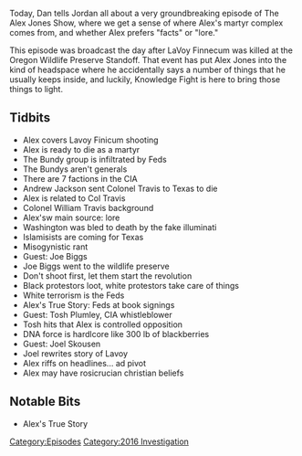 {{DEFAULTSORT:
    #_EPISODE_0120:January 27, 2016
}}{{Episode
    | title           = January 27, 2016
    | caption         = [https://knowledgefight.libsyn.com/knowledge-fight-jan-27-2016 Listen to this episode on Libsyn]
    | episodeNumber   = 120
    | length          = 01:35:09
    | airDate         = January 17, 2018
    | coverageDate    = January 27, 2016
    | episodeType     = [[:Category:2016 Investigation|2016 Investigation]]
    | appearance      = [[Lavoy Finicum]], [[The Bundy Group]], [[Andrew Jackson]], [[William Travis]], [[George Washington]], [[Joe Biggs]], [[Tosh Plumley]], [[Joel Skousen]]
    | beverage        = Arizona Arnold Palmer
    | oocDrop         = I'm psychic, it's a fact
    | previousEpisode = [[119: August 16, 2012]]
    | nextEpisode     = [[121: April 1-2, 2013]]
}}

{{Stub}}

Today, Dan tells Jordan all about a very groundbreaking episode of The Alex Jones Show, where we get a sense of where Alex's martyr complex comes from, and whether Alex prefers "facts" or "lore."

This episode was broadcast the day after LaVoy Finnecum was killed at the Oregon Wildlife Preserve Standoff. That event has put Alex Jones into the kind of headspace where he accidentally says a number of things that he usually keeps inside, and luckily, Knowledge Fight is here to bring those things to light.

==Tidbits==

*Alex covers Lavoy Finicum shooting
*Alex is ready to die as a martyr
*The Bundy group is infiltrated by Feds
*The Bundys aren't generals
*There are 7 factions in the CIA
*Andrew Jackson sent Colonel Travis to Texas to die
*Alex is related to Col Travis
*Colonel William Travis background
*Alex'sw main source: lore
*Washington was bled to death by the fake illuminati
*Islamisists are coming for Texas
*Misogynistic rant
*Guest: Joe Biggs
*Joe Biggs went to the wildlife preserve
*Don't shoot first, let them start the revolution
*Black protestors loot, white protestors take care of things
*White terrorism is the Feds
*Alex's True Story: Feds at book signings
*Guest: Tosh Plumley, CIA whistleblower
*Tosh hits that Alex is controlled opposition
*DNA force is hardlcore like 300 lb of blackberries
*Guest: Joel Skousen
*Joel rewrites story of Lavoy
*Alex riffs on headlines... ad pivot
*Alex may have rosicrucian christian beliefs

==Notable Bits==

*Alex's True Story

[[Category:Episodes]]
[[Category:2016 Investigation]]